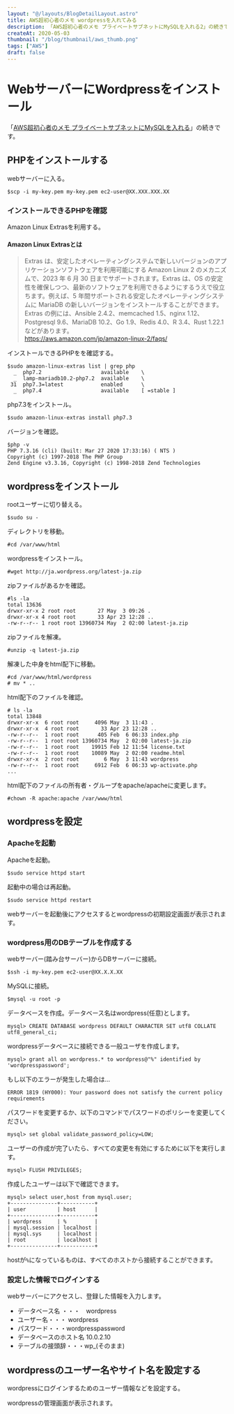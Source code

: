 ```yaml
---
layout: "@/layouts/BlogDetailLayout.astro"
title: AWS超初心者のメモ wordpressを入れてみる
description: 「AWS超初心者のメモ プライベートサブネットにMySQLを入れる2」の続きです。
createAt: 2020-05-03
thumbnail: "/blog/thumbnail/aws_thumb.png"
tags: ["AWS"]
draft: false
---
```



# WebサーバーにWordpressをインストール

「[AWS超初心者のメモ プライベートサブネットにMySQLを入れる](/blog/20200502)」の続きです。

## PHPをインストールする

webサーバーに入る。

```
$scp -i my-key.pem my-key.pem ec2-user@XX.XXX.XXX.XX
```

### インストールできるPHPを確認

Amazon Linux Extrasを利用する。

#### Amazon Linux Extrasとは

> Extras は、安定したオペレーティングシステムで新しいバージョンのアプリケーションソフトウェアを利用可能にする Amazon Linux 2 のメカニズムで、2023 年 6 月 30 日までサポートされます。Extras は、OS の安定性を確保しつつ、最新のソフトウェアを利用できるようにするうえで役立ちます。例えば、5 年間サポートされる安定したオペレーティングシステムに MariaDB の新しいバージョンをインストールすることができます。Extras の例には、Ansible 2.4.2、memcached 1.5、nginx 1.12、Postgresql 9.6、MariaDB 10.2、Go 1.9、Redis 4.0、R 3.4、Rust 1.22.1 などがあります。  
> https://aws.amazon.com/jp/amazon-linux-2/faqs/

インストールできるPHPをを確認する。

```
$sudo amazon-linux-extras list | grep php
  _  php7.2                   available    \
  _  lamp-mariadb10.2-php7.2  available    \
 31  php7.3=latest            enabled      \
  _  php7.4                   available    [ =stable ]
```

php7.3をインストール。

```
$sudo amazon-linux-extras install php7.3
```

バージョンを確認。

```
$php -v
PHP 7.3.16 (cli) (built: Mar 27 2020 17:33:16) ( NTS )
Copyright (c) 1997-2018 The PHP Group
Zend Engine v3.3.16, Copyright (c) 1998-2018 Zend Technologies
```

## wordpressをインストール

rootユーザーに切り替える。

```
$sudo su -
```

ディレクトリを移動。

```
#cd /var/www/html
```

wordpressをインストール。

```
#wget http://ja.wordpress.org/latest-ja.zip
```

zipファイルがあるかを確認。

```
#ls -la
total 13636
drwxr-xr-x 2 root root       27 May  3 09:26 .
drwxr-xr-x 4 root root       33 Apr 23 12:28 ..
-rw-r--r-- 1 root root 13960734 May  2 02:00 latest-ja.zip
```

zipファイルを解凍。

```
#unzip -q latest-ja.zip
```

解凍した中身をhtml配下に移動。

```
#cd /var/www/html/wordpress
# mv * ..
```

html配下のファイルを確認。

```
# ls -la
total 13848
drwxr-xr-x  6 root root     4096 May  3 11:43 .
drwxr-xr-x  4 root root       33 Apr 23 12:28 ..
-rw-r--r--  1 root root      405 Feb  6 06:33 index.php
-rw-r--r--  1 root root 13960734 May  2 02:00 latest-ja.zip
-rw-r--r--  1 root root    19915 Feb 12 11:54 license.txt
-rw-r--r--  1 root root    10089 May  2 02:00 readme.html
drwxr-xr-x  2 root root        6 May  3 11:43 wordpress
-rw-r--r--  1 root root     6912 Feb  6 06:33 wp-activate.php
...
```

html配下のファイルの所有者・グループをapache/apacheに変更します。

```
#chown -R apache:apache /var/www/html
```

## wordpressを設定

### Apacheを起動

Apacheを起動。

```
$sudo service httpd start
```

起動中の場合は再起動。

```
$sudo service httpd restart
```

webサーバーを起動後にアクセスするとwordpressの初期設定画面が表示されます。

<CommonImg
  src="blog/images/20200503/01.png"
  alt="初期設定画面"
  client:only="react"
/>

### wordpress用のDBテーブルを作成する

webサーバー(踏み台サーバー)からDBサーバーに接続。

```
$ssh -i my-key.pem ec2-user@XX.X.X.XX
```

MySQLに接続。

```
$mysql -u root -p
```

データベースを作成。データベース名はwordpress(任意)とします。

```
mysql> CREATE DATABASE wordpress DEFAULT CHARACTER SET utf8 COLLATE utf8_general_ci;
```

wordpressデータベースに接続できる一般ユーザを作成します。

```
mysql> grant all on wordpress.* to wordpress@"%" identified by 'wordpresspassword';
```

もし以下のエラーが発生した場合は...

```
ERROR 1819 (HY000): Your password does not satisfy the current policy requirements
```

パスワードを変更するか、以下のコマンドでパスワードのポリシーを変更してください。

```
mysql> set global validate_password_policy=LOW;
```

ユーザーの作成が完了いたら、すべての変更を有効にするために以下を実行します。

```
mysql> FLUSH PRIVILEGES;
```

作成したユーザーは以下で確認できます。

```
mysql> select user,host from mysql.user;
+---------------+-----------+
| user          | host      |
+---------------+-----------+
| wordpress     | %         |
| mysql.session | localhost |
| mysql.sys     | localhost |
| root          | localhost |
+---------------+-----------+
```

hostが`%`になっているものは、すべてのホストから接続することができます。

### 設定した情報でログインする

webサーバーにアクセスし、登録した情報を入力します。

- データベース名 ・・・　wordpress
- ユーザー名・・・ wordpress
- パスワード・・・wordpresspassword
- データベースのホスト名 10.0.2.10
- テーブルの接頭辞・・・wp\_(そのまま)

## wordpressのユーザー名やサイト名を設定する

wordpressにログインするためのユーザー情報などを設定する。

<CommonImg
  src="blog/images/20200503/02.png"
  alt="wordpressのユーザー名やサイト名を設定する"
  client:only="react"
/>

wordpressの管理画面が表示されます。

<CommonImg
  src="blog/images/20200503/03.png"
  alt="wordpressのユーザー名やサイト名を設定する"
  client:only="react"
/>
